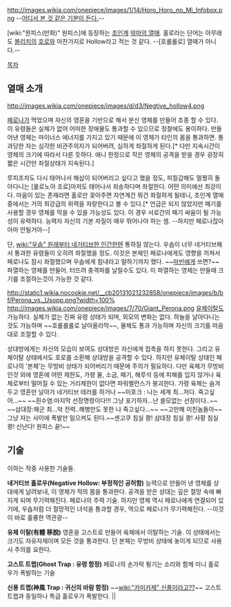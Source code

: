 http://images.wikia.com/onepiece/images/1/14/Horo_Horo_no_Mi_Infobox.png
--[http://blogs.c.yimg.jp/res/blog-0a-4f/taraikeniti/folder/1191409/56/38161656/img_5?1302526751 어디서 본 것 같은 기분이 든다.]--

[wiki:"원피스(만화)" 원피스]에 등장하는 [[초인계]] [[악마의 열매]]. 홀로라는 단어는 아무래도 [[블리치]]의 [[호로]]와 마찬가지로 Hollow라고 적는 것 같다. --[호롤롤로] 열매가 아니다.--

[[목차]]
== 열매 소개 ==
http://images.wikia.com/onepiece/images/d/d3/Negtive_hollow4.png

[[페로나]]가 먹었으며 자신의 영혼을 기반으로 해서 분신 영체를 만들어 조종 할 수 있다. 이 유령들은 실체가 없어 어떠한 장애물도 통과할 수 있으므로 정찰에도 용이하다. 만들어낸 영체는 마이너스 에너지를 가지고 있기 때문에 이 영체가 타인의 몸을 통과하면. 통과당한 자는 심각한 비관주의자가 되어버려, 심하게 좌절하게 된다.[* 다만 지속시간이 영체의 크기에 따라서 다른 듯하다. 애니 한정으로 작은 영체의 공격을 받을 경우 굉장히 짧은 시간만 좌절상태가 지속된다.] 

루피조차도 다시 태어나서 해삼이 되어버리고 싶다고 했을 정도, 피칠갑해도 멀쩡히 돌아다니는 [롤로노아 조로]마저도 태어나서 죄송하다며 좌절한다. 어떤 의미에선 최강이다. 마음이 있는 존재라면 홀로만 꽂아주면 자연계건 뭐건 좌절하게 될테니, 초인계 열매 중에서는 거의 최강급의 위력을 자랑한다고 볼 수 있다.[* 언급은 되지 않았지만 패기를 사용할 경우 영체를 막을 수 있을 가능성도 있다. 이 경우 서로간의 패기 싸움이 될 가능성이 유력하다. 능력자 자신의 기본 자질이 매우 뛰어나야 하는 셈. --하지만 페로나잖아 아마 안될거야--] 

단, [[wiki:"우솝" 원래부터 네거티브한 인간]]한텐 통하질 않는다. 우솝이 너무 네거티브해서 통과한 유령들이 오히려 좌절했을 정도. 이것은 본체인 페로나에게도 영향을 끼쳐서 페로나도 잠시 좌절했으며 우솝에게 힘내라고 말하기까지 했다. ~~[[마빈]]에게 쓰면?~~ 파열하는 영체를 만들어. 터뜨려 충격파를 날릴수도 있다. 이 파열하는 영체는 만들때 크기를 조절하는것이 가능한 것 같다.

http://static1.wikia.nocookie.net/__cb20131021232858/onepiece/images/b/bf/Perona_vs._Usopp.png?width=100%
http://images.wikia.com/onepiece/images/7/70/Giant_Perona.png
[[유체이탈]]도 가능하다. 실체가 없는 진짜 유령 상태가 되며, 외모의 변화는 없다. 하늘을 날아다니는 것도 가능하며 ~~호롤롤롤로 날아올라막~~, 물체도 통과 가능하며 자신의 크기를 마음대로 조절할 수 있다. 

상대방에게는 자신의 모습이 보여도 상대방은 자신에게 접촉을 하지 못한다. 그리고 유체이탈 상태에서도 호로를 소환해 상대방을 공격할 수 있다. 하지만 유체이탈 상태인 페로나의 '본체'는 무방비 상태가 되어버리기 때문에 주의가 필요하다. 다만 육체가 무방비인것 외에 영혼에 어떤 제한도, 가령 물, 소금, 패기, 해루석 등에 피해를 입지 않거나 육체로부터 떨어질 수 있는 거리제한이 없다면 파워밸런스가 붕괴한다. 가령 육체는 숨겨두고 영혼만 날아가 네거티브 테러를 하거나 ~~미호크 : 나는 세계 최...저다. 죽고싶어...~~ ~~흰수염:마지막 선장명령이다!!! 그냥 포기하자...난 쓸모없는 선장이다..~~ ~~삼대장:해군 최...악 전력..해병만도 못한 나 죽고싶다...~~ ~~고만해 미친놈들아~~그냥 자는 사이에 폭발만 일으켜도 된다.~~센고쿠 침실 쾅! 삼대장 침실 쾅! 사황 침실 쾅!  신난다! 원피스 끝!~~

== 기술 ==

이하는 작중 사용한 기술들.

'''네거티브 홀로우(Negative Hollow: 부정적인 공허함)'''
능력으로 만들어 낸 영체를 상대에게 날려보내, 이 영체가 적의 몸을 통과한다. 공격을 받은 상대는 깊은 절망 속에 빠지게 되며 무기력해진다. 페로나의 주력 기술. 하지만 영체 역시 페로나에게 연결되어 있기에, 우솝처럼 더 절망적인 녀석을 통과할 경우, 역으로 페로나가 무기력해진다. --이것이 바로 훌륭한 역관광--

'''유체 이탈(有體 移脫)'''
영혼을 고스트로 만들어 육체에서 이탈하는 기술. 이 상태에서는 크기도 자유자재이며 모든 것을 통과한다. 단 본체는 무방비 상태에 놓이게 되므로 사용시 주의를 요한다. 

'''고스트 트랩(Ghost Trap&nbsp;: 유령 함정)'''
페로나의 손가락 튕기는 소리와 함께 미니 홀로우가 폭발하는 기술 

'''신풍 트랩(神風 Trap&nbsp;: 귀신의 바람 함정)''' ~~[[wiki:"카미카제" 신풍이라고??]]~~
고스트 트랩과 동일하나 특급 홀로우가 폭발한다. ||

